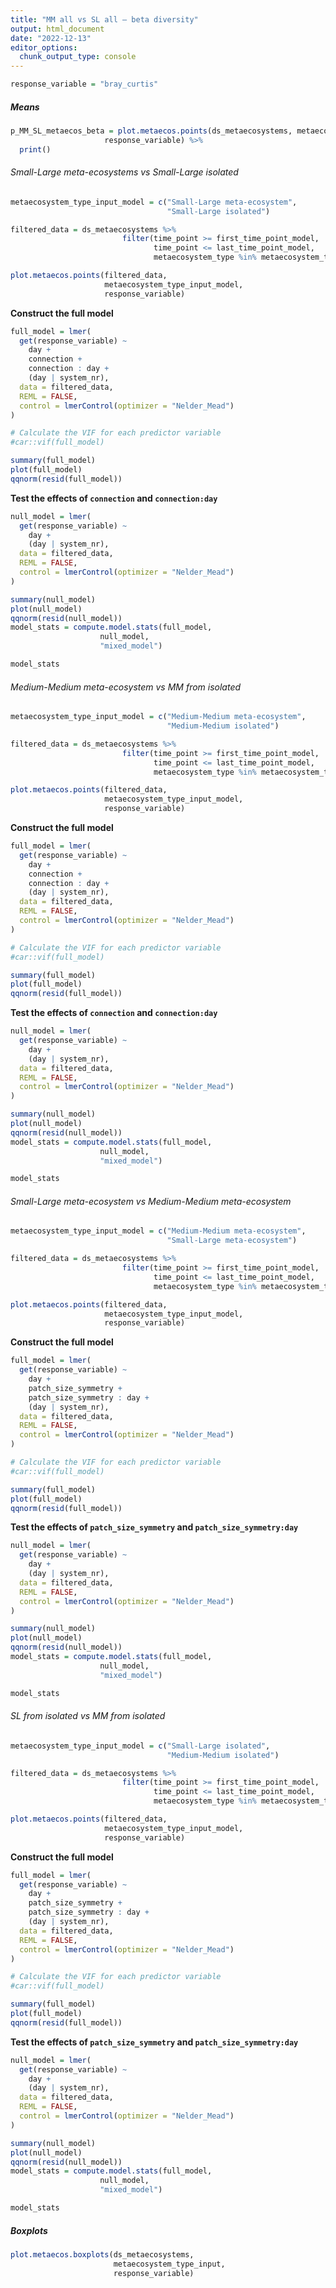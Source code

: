 ```yaml
---
title: "MM all vs SL all – beta diversity"
output: html_document
date: "2022-12-13"
editor_options: 
  chunk_output_type: console
---
```


```r
response_variable = "bray_curtis"
```

##### Means {.tabset .tabset-pills}

```r
p_MM_SL_metaecos_beta = plot.metaecos.points(ds_metaecosystems, metaecosystem_type_input,
                     response_variable) %>%
  print()
```

###### Small-Large meta-ecosystems vs Small-Large isolated

```r
metaecosystem_type_input_model = c("Small-Large meta-ecosystem",
                                   "Small-Large isolated")
```

```r
filtered_data = ds_metaecosystems %>%
                         filter(time_point >= first_time_point_model,
                                time_point <= last_time_point_model,
                                metaecosystem_type %in% metaecosystem_type_input_model)
```

```r
plot.metaecos.points(filtered_data,
                     metaecosystem_type_input_model,
                     response_variable)
```

**Construct the full model**

```r
full_model = lmer(
  get(response_variable) ~
    day + 
    connection +
    connection : day + 
    (day | system_nr), 
  data = filtered_data,
  REML = FALSE,
  control = lmerControl(optimizer = "Nelder_Mead")
)

# Calculate the VIF for each predictor variable
#car::vif(full_model)

summary(full_model)
plot(full_model)
qqnorm(resid(full_model))
```

**Test the effects of `connection` and `connection:day`**

```r
null_model = lmer(
  get(response_variable) ~
    day +
    (day | system_nr),
  data = filtered_data,
  REML = FALSE,
  control = lmerControl(optimizer = "Nelder_Mead")
)

summary(null_model)
plot(null_model)
qqnorm(resid(null_model))
model_stats = compute.model.stats(full_model,
                    null_model,
                    "mixed_model")

model_stats
```

###### Medium-Medium meta-ecosystem vs MM from isolated

```r
metaecosystem_type_input_model = c("Medium-Medium meta-ecosystem",
                                   "Medium-Medium isolated")
```

```r
filtered_data = ds_metaecosystems %>%
                         filter(time_point >= first_time_point_model,
                                time_point <= last_time_point_model,
                                metaecosystem_type %in% metaecosystem_type_input_model)
```

```r
plot.metaecos.points(filtered_data,
                     metaecosystem_type_input_model,
                     response_variable)
```

**Construct the full model**

```r
full_model = lmer(
  get(response_variable) ~
    day + 
    connection +
    connection : day + 
    (day | system_nr), 
  data = filtered_data,
  REML = FALSE,
  control = lmerControl(optimizer = "Nelder_Mead")
)

# Calculate the VIF for each predictor variable
#car::vif(full_model)

summary(full_model)
plot(full_model)
qqnorm(resid(full_model))
```

**Test the effects of `connection` and `connection:day`**

```r
null_model = lmer(
  get(response_variable) ~
    day +
    (day | system_nr),
  data = filtered_data,
  REML = FALSE,
  control = lmerControl(optimizer = "Nelder_Mead")
)

summary(null_model)
plot(null_model)
qqnorm(resid(null_model))
model_stats = compute.model.stats(full_model,
                    null_model,
                    "mixed_model")

model_stats
```

###### Small-Large meta-ecosystem vs Medium-Medium meta-ecosystem

```r
metaecosystem_type_input_model = c("Medium-Medium meta-ecosystem",
                                   "Small-Large meta-ecosystem")
```

```r
filtered_data = ds_metaecosystems %>%
                         filter(time_point >= first_time_point_model,
                                time_point <= last_time_point_model,
                                metaecosystem_type %in% metaecosystem_type_input_model)
```

```r
plot.metaecos.points(filtered_data,
                     metaecosystem_type_input_model,
                     response_variable)
```

**Construct the full model**

```r
full_model = lmer(
  get(response_variable) ~
    day + 
    patch_size_symmetry +
    patch_size_symmetry : day + 
    (day | system_nr), 
  data = filtered_data,
  REML = FALSE,
  control = lmerControl(optimizer = "Nelder_Mead")
)

# Calculate the VIF for each predictor variable
#car::vif(full_model)

summary(full_model)
plot(full_model)
qqnorm(resid(full_model))
```

**Test the effects of `patch_size_symmetry` and `patch_size_symmetry:day`**

```r
null_model = lmer(
  get(response_variable) ~
    day +
    (day | system_nr),
  data = filtered_data,
  REML = FALSE,
  control = lmerControl(optimizer = "Nelder_Mead")
)

summary(null_model)
plot(null_model)
qqnorm(resid(null_model))
model_stats = compute.model.stats(full_model,
                    null_model,
                    "mixed_model")

model_stats
```

###### SL from isolated vs MM from isolated

```r
metaecosystem_type_input_model = c("Small-Large isolated",
                                   "Medium-Medium isolated")
```

```r
filtered_data = ds_metaecosystems %>%
                         filter(time_point >= first_time_point_model,
                                time_point <= last_time_point_model,
                                metaecosystem_type %in% metaecosystem_type_input_model)
```

```r
plot.metaecos.points(filtered_data,
                     metaecosystem_type_input_model,
                     response_variable)
```

**Construct the full model**

```r
full_model = lmer(
  get(response_variable) ~
    day + 
    patch_size_symmetry +
    patch_size_symmetry : day + 
    (day | system_nr), 
  data = filtered_data,
  REML = FALSE,
  control = lmerControl(optimizer = "Nelder_Mead")
)

# Calculate the VIF for each predictor variable
#car::vif(full_model)

summary(full_model)
plot(full_model)
qqnorm(resid(full_model))
```

**Test the effects of `patch_size_symmetry` and `patch_size_symmetry:day`**

```r
null_model = lmer(
  get(response_variable) ~
    day +
    (day | system_nr),
  data = filtered_data,
  REML = FALSE,
  control = lmerControl(optimizer = "Nelder_Mead")
)

summary(null_model)
plot(null_model)
qqnorm(resid(null_model))
model_stats = compute.model.stats(full_model,
                    null_model,
                    "mixed_model")

model_stats
```

##### Boxplots

```r
plot.metaecos.boxplots(ds_metaecosystems,
                       metaecosystem_type_input,
                       response_variable)
```